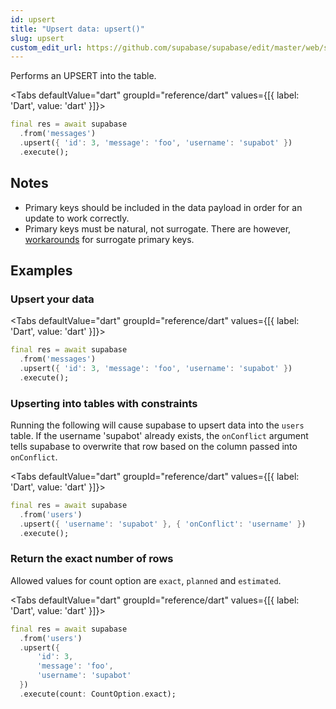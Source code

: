 ```yaml
---
id: upsert
title: "Upsert data: upsert()"
slug: upsert
custom_edit_url: https://github.com/supabase/supabase/edit/master/web/spec/dart.yml
---
```



Performs an UPSERT into the table.


<Tabs
  defaultValue="dart"
  groupId="reference/dart"
  values={[{ label: 'Dart', value: 'dart' }]}>

<TabItem value="dart">

```dart
final res = await supabase
  .from('messages')
  .upsert({ 'id': 3, 'message': 'foo', 'username': 'supabot' })
  .execute();
```


</TabItem>

</Tabs>





## Notes

- Primary keys should be included in the data payload in order for an update to work correctly. 
- Primary keys must be natural, not surrogate. There are however, [workarounds](https://github.com/PostgREST/postgrest/issues/1118) for surrogate primary keys.










## Examples

### Upsert your data



<Tabs
  defaultValue="dart"
  groupId="reference/dart"
  values={[{ label: 'Dart', value: 'dart' }]}>

<TabItem value="dart">

```dart
final res = await supabase
  .from('messages')
  .upsert({ 'id': 3, 'message': 'foo', 'username': 'supabot' })
  .execute();
```


</TabItem>

</Tabs>

### Upserting into tables with constraints

Running the following will cause supabase to upsert data into the `users` table. 
If the username 'supabot' already exists, the `onConflict` argument tells supabase to overwrite that row 
based on the column passed into `onConflict`.


<Tabs
  defaultValue="dart"
  groupId="reference/dart"
  values={[{ label: 'Dart', value: 'dart' }]}>

<TabItem value="dart">

```dart
final res = await supabase
  .from('users')
  .upsert({ 'username': 'supabot' }, { 'onConflict': 'username' })
  .execute();
```


</TabItem>

</Tabs>

### Return the exact number of rows

Allowed values for count option are `exact`, `planned` and `estimated`.


<Tabs
  defaultValue="dart"
  groupId="reference/dart"
  values={[{ label: 'Dart', value: 'dart' }]}>

<TabItem value="dart">

```dart
final res = await supabase
  .from('users')
  .upsert({ 
      'id': 3,
      'message': 'foo', 
      'username': 'supabot' 
  })
  .execute(count: CountOption.exact);
```


</TabItem>

</Tabs>
